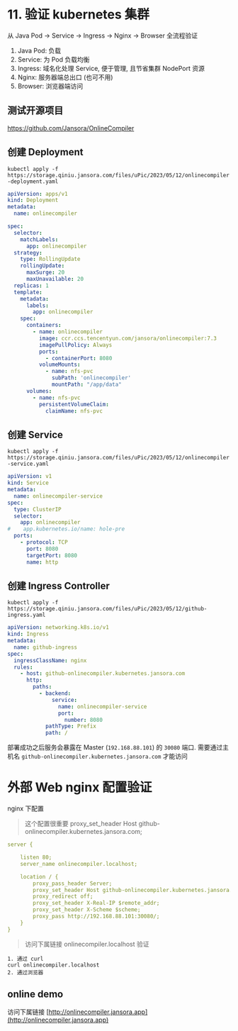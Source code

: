# 11. 验证 kubernetes 集群
从 Java Pod -> Service -> Ingress -> Nginx -> Browser 全流程验证
1. Java Pod: 负载
2. Service: 为 Pod 负载均衡
3. Ingress: 域名化处理 Service, 便于管理, 且节省集群 NodePort 资源
4. Nginx: 服务器端总出口 (也可不用)
5. Browser: 浏览器端访问

## 测试开源项目

https://github.com/Jansora/OnlineCompiler

##  创建 Deployment

`kubectl apply -f https://storage.qiniu.jansora.com/files/uPic/2023/05/12/onlinecompiler-deployment.yaml`
```yaml filename="onlinecompiler-deployment.yaml"
apiVersion: apps/v1
kind: Deployment
metadata:
  name: onlinecompiler

spec:
  selector:
    matchLabels:
      app: onlinecompiler
  strategy:
    type: RollingUpdate
    rollingUpdate:
      maxSurge: 20
      maxUnavailable: 20
  replicas: 1
  template:
    metadata:
      labels:
        app: onlinecompiler
    spec:
      containers:
        - name: onlinecompiler
          image: ccr.ccs.tencentyun.com/jansora/onlinecompiler:7.3
          imagePullPolicy: Always
          ports:
            - containerPort: 8080
          volumeMounts:
            - name: nfs-pvc
              subPath: 'onlinecompiler'
              mountPath: "/app/data"
      volumes:
        - name: nfs-pvc
          persistentVolumeClaim:
            claimName: nfs-pvc

```
## 创建 Service

`kubectl apply -f https://storage.qiniu.jansora.com/files/uPic/2023/05/12/onlinecompiler-service.yaml`

```yaml filename="onlinecompiler-service.yaml"
apiVersion: v1
kind: Service
metadata:
  name: onlinecompiler-service
spec:
  type: ClusterIP
  selector:
    app: onlinecompiler
#    app.kubernetes.io/name: hole-pre
  ports:
    - protocol: TCP
      port: 8080
      targetPort: 8080
      name: http
```
## 创建 Ingress Controller

`kubectl apply -f https://storage.qiniu.jansora.com/files/uPic/2023/05/12/github-ingress.yaml`

```yaml filename="onlinecompiler-service.yaml"
apiVersion: networking.k8s.io/v1
kind: Ingress
metadata:
  name: github-ingress
spec:
  ingressClassName: nginx
  rules:
    - host: github-onlinecompiler.kubernetes.jansora.com
      http:
        paths:
          - backend:
              service:
                name: onlinecompiler-service
                port:
                  number: 8080
            pathType: Prefix
            path: /
```

部署成功之后服务会暴露在 Master (`192.168.88.101`) 的 `30080` 端口. 需要通过主机名 `github-onlinecompiler.kubernetes.jansora.com` 才能访问

# 外部 Web nginx 配置验证

nginx 下配置

>  这个配置很重要
>  proxy_set_header Host github-onlinecompiler.kubernetes.jansora.com;


```yaml
server {

    listen 80;
    server_name onlinecompiler.localhost;

    location / {
        proxy_pass_header Server;
        proxy_set_header Host github-onlinecompiler.kubernetes.jansora.com;
        proxy_redirect off;
        proxy_set_header X-Real-IP $remote_addr;
        proxy_set_header X-Scheme $scheme;
        proxy_pass http://192.168.88.101:30080/;
    }
}
```

> 访问下属链接 onlinecompiler.localhost 验证
```
1. 通过 curl
curl onlinecompiler.localhost
2. 通过浏览器

```
## online demo

访问下属链接 [http://onlinecompiler.jansora.app](http://onlinecompiler.jansora.app)



